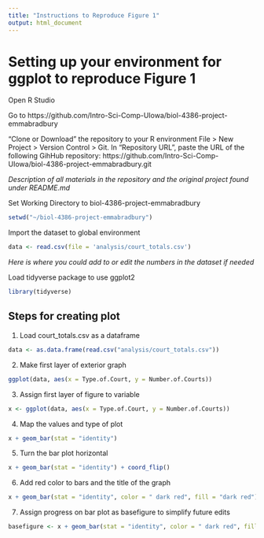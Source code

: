 ```yaml
---
title: "Instructions to Reproduce Figure 1"
output: html_document
---
```


# Setting up your environment for ggplot to reproduce Figure 1

Open R Studio

Go to https://github.com/Intro-Sci-Comp-UIowa/biol-4386-project-emmabradbury

"Clone or Download" the repository to your R environment
File > New Project > Version Control > Git. In “Repository URL”, paste the URL of the following GihHub repository:
https://github.com/Intro-Sci-Comp-UIowa/biol-4386-project-emmabradbury.git

*Description of all materials in the repository and the original project found under README.md*

Set Working Directory to biol-4386-project-emmabradbury
```r
setwd("~/biol-4386-project-emmabradbury")
```

Import the dataset to global environment
```r
data <- read.csv(file = 'analysis/court_totals.csv')
```

*Here is where you could add to or edit the numbers in the dataset if needed*

Load tidyverse package to use ggplot2
```r
library(tidyverse)
```

## Steps for creating plot

1. Load court_totals.csv as a dataframe
```r
data <- as.data.frame(read.csv("analysis/court_totals.csv"))
```

2. Make first layer of exterior graph
```r
ggplot(data, aes(x = Type.of.Court, y = Number.of.Courts))
```

3. Assign first layer of figure to variable
```r
x <- ggplot(data, aes(x = Type.of.Court, y = Number.of.Courts))
```

4. Map the values and type of plot
```r
x + geom_bar(stat = "identity")
```

5. Turn the bar plot horizontal
```r
x + geom_bar(stat = "identity") + coord_flip()
```

6. Add red color to bars and the title of the graph
```r
x + geom_bar(stat = "identity", color = " dark red", fill = "dark red") + coord_flip() + ggtitle("Figure 1", subtitle = "Problem-solving courts, 2012")
```

7. Assign progress on bar plot as basefigure to simplify future edits
```r
basefigure <- x + geom_bar(stat = "identity", color = " dark red", fill = "dark red") + coord_flip() + ggtitle("Figure 1", subtitle = "Problem-solving courts, 2012") + ylab("Number of courts") + xlab("Type of court")
```
